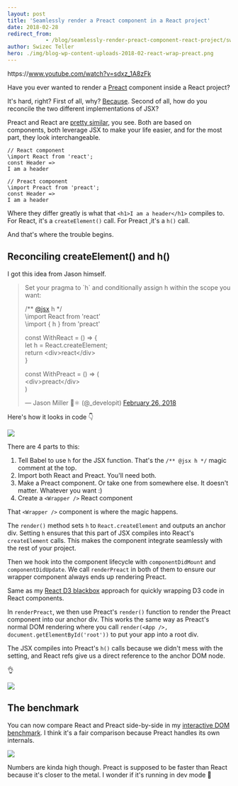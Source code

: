 ```yaml
---
layout: post
title: 'Seamlessly render a Preact component in a React project'
date: 2018-02-28
redirect_from: 
            - /blog/seamlessly-render-preact-component-react-project/swizec/8224
author: Swizec Teller
hero: ./img/blog-wp-content-uploads-2018-02-react-wrap-preact.png
---
```

https&#x3A;//www.youtube.com/watch?v=sdxz_1A8zFk



Have you ever wanted to render a [Preact](https://preactjs.com/) component inside a React project?



It's hard, right? First of all, why? [Because](https://swizec.com/blog/building-interactive-dom-benchmark-preliminary-results/swizec/8219). Second of all, how do you reconcile the two different implementations of JSX?



Preact and React are [pretty similar](https://github.com/developit/preact/wiki/Differences-to-React), you see. Both are based on components, both leverage JSX to make your life easier, and for the most part, they look interchangeable.



```
// React component
\import React from 'react';
const Header => 
I am a header
```



```
// Preact component
\import Preact from 'preact';
const Header => 
I am a header
```



Where they differ greatly is what that `<h1>I am a header</h1>` compiles to. For React, it's a `createElement()` call. For Preact ,it's a `h()` call.



And that's where the trouble begins.



## Reconciling createElement() and h()



I got this idea from Jason himself.



> Set your pragma to \`h\` and conditionally assign h within the scope you want:  
>   
> /\*\* [@jsx](https://twitter.com/jsx?ref_src=twsrc%5Etfw) h \*/  
> \\import React from 'react'  
> \\import { h } from 'preact'  
>   
> const WithReact = () => {  
> let h = React.createElement;  
> return &lt;div>react&lt;/div>  
> }  
>   
> const WithPreact = () => (  
> &lt;div>preact&lt;/div>  
> )
>
> — Jason Miller 🦊⚛ (@\_developit) [February 26, 2018](https://twitter.com/_developit/status/968143181694033921?ref_src=twsrc%5Etfw)



Here's how it looks in code 👇



![](./img/blog-wp-content-uploads-2018-02-react-wrap-preact.png)



There are 4 parts to this:



1. Tell Babel to use `h` for the JSX function. That's the `/** @jsx h */` magic comment at the top.
2. Import both React and Preact. You'll need both.
3. Make a Preact component. Or take one from somewhere else. It doesn't matter. Whatever you want :)
4. Create a `<Wrapper />` React component



That `<Wrapper />` component is where the magic happens.



The `render()` method sets `h` to `React.createElement` and outputs an anchor div. Setting `h` ensures that this part of JSX compiles into React's `createElement` calls. This makes the component integrate seamlessly with the rest of your project.



Then we hook into the component lifecycle with `componentDidMount` and `componentDidUpdate`. We call `renderPreact` in both of them to ensure our wrapper component always ends up rendering Preact.



Same as my [React D3 blackbox](https://swizec.com/blog/translate-random-d3-example-react/swizec/7765) approach for quickly wrapping D3 code in React components.



In `renderPreact`, we then use Preact's `render()` function to render the Preact component into our anchor div. This works the same way as Preact's normal DOM rendering where you call `render(<App />, document.getElementById('root'))` to put your app into a root div.



The JSX compiles into Preact's `h()` calls because we didn't mess with the setting, and React refs give us a direct reference to the anchor DOM node.



👌



![](./img/media-r0tGmQTClFyms-giphy.gif)



## The benchmark



You can now compare React and Preact side-by-side in my [interactive DOM benchmark](https://dom-benchmark.now.sh/). I think it's a fair comparison because Preact handles its own internals.



![](./img/blog-wp-content-uploads-2018-02-preact-dom.gif)



Numbers are kinda high though. Preact is supposed to be faster than React because it's closer to the metal. I wonder if it's running in dev mode 🤔